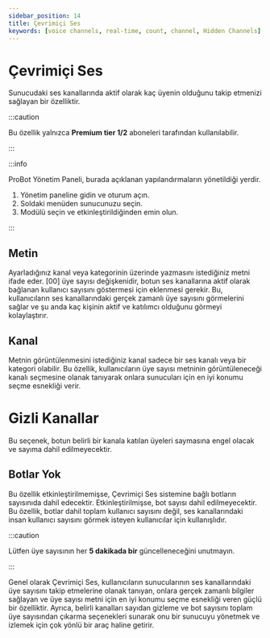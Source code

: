 ```yaml
---
sidebar_position: 14
title: Çevrimiçi Ses 
keywords: [voice channels, real-time, count, channel, Hidden Channels] 
---
```



# Çevrimiçi Ses 

Sunucudaki ses kanallarında aktif olarak kaç üyenin olduğunu takip etmenizi sağlayan bir özelliktir.

:::caution 

Bu özellik yalnızca **Premium tier 1/2** aboneleri tarafından kullanılabilir.

:::

:::info

ProBot Yönetim Paneli, burada açıklanan yapılandırmaların yönetildiği yerdir.

1. Yönetim paneline gidin ve oturum açın.
2. Soldaki menüden sunucunuzu seçin.
3. Modülü seçin ve etkinleştirildiğinden emin olun.

:::

## Metin

Ayarladığınız kanal veya kategorinin üzerinde yazmasını istediğiniz metni ifade eder. [00] üye sayısı değişkenidir, botun ses kanallarına aktif olarak bağlanan kullanıcı sayısını göstermesi için eklenmesi gerekir. Bu, kullanıcıların ses kanallarındaki gerçek zamanlı üye sayısını görmelerini sağlar ve şu anda kaç kişinin aktif ve katılımcı olduğunu görmeyi kolaylaştırır.

## Kanal

Metnin görüntülenmesini istediğiniz kanal sadece bir ses kanalı veya bir kategori olabilir. Bu özellik, kullanıcıların üye sayısı metninin görüntüleneceği kanalı seçmesine olanak tanıyarak onlara sunucuları için en iyi konumu seçme esnekliği verir.

# Gizli Kanallar

Bu seçenek, botun belirli bir kanala katılan üyeleri saymasına engel olacak ve sayıma dahil edilmeyecektir.

## Botlar Yok

Bu özellik etkinleştirilmemişse, Çevrimiçi Ses sistemine bağlı botların sayısınıda dahil edecektir. Etkinleştirilmişse, bot sayısı dahil edilmeyecektir. Bu özellik, botlar dahil toplam kullanıcı sayısını değil, ses kanallarındaki insan kullanıcı sayısını görmek isteyen kullanıcılar için kullanışlıdır.

:::caution 

Lütfen üye sayısının her **5 dakikada bir** güncelleneceğini unutmayın.

:::

Genel olarak Çevrimiçi Ses, kullanıcıların sunucularının ses kanallarındaki üye sayısını takip etmelerine olanak tanıyan, onlara gerçek zamanlı bilgiler sağlayan ve üye sayısı metni için en iyi konumu seçme esnekliği veren güçlü bir özelliktir. Ayrıca, belirli kanalları sayıdan gizleme ve bot sayısını toplam üye sayısından çıkarma seçenekleri sunarak onu bir sunucuyu yönetmek ve izlemek için çok yönlü bir araç haline getirir.



